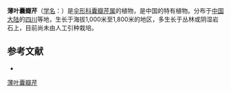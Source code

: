 {{NoteTA|G1=LS}}
{{Speciesbox
| name = 薄叶囊瓣芹
| status = 
| status_system = 
| image = 
| genus = Pternopetalum
| species = leptophyllum
| authority = (Dunn) Hand.-Mazz.
}}

'''薄叶囊瓣芹'''（[[学名|学名]]：{{lang|la|''Pternopetalum leptophyllum''}}）是[[伞形科|伞形科]][[囊瓣芹属|囊瓣芹属]]的植物，是中国的特有植物。分布于[[中国大陆|中国大陆]]的[[四川|四川]]等地，生长于海拔1,000米至1,800米的地区，多生长于丛林或阴湿岩石上，目前尚未由人工引种栽培。

== 参考文献 ==
<div class="references-small">
* {{cite web| url =http://www.bioinfo.cn/db05/KmzwSpecies.php?action=view&id=22946| title =薄叶囊瓣芹| work =《中国高等植物数据库全库》| publisher =中国科学院微生物研究所| author =昆明植物研究所| accessdate =2009-02-25| deadurl =yes| archiveurl =https://web.archive.org/web/20160305010110/http://www.bioinfo.cn/db05/KmzwSpecies.php?action=view&id=22946| archivedate =2016-03-05}}
</div>
{{Taxonbar|from=Q15231880}}

[[Category:囊瓣芹属|薄叶囊瓣芹]]


{{Apiales-stub}}